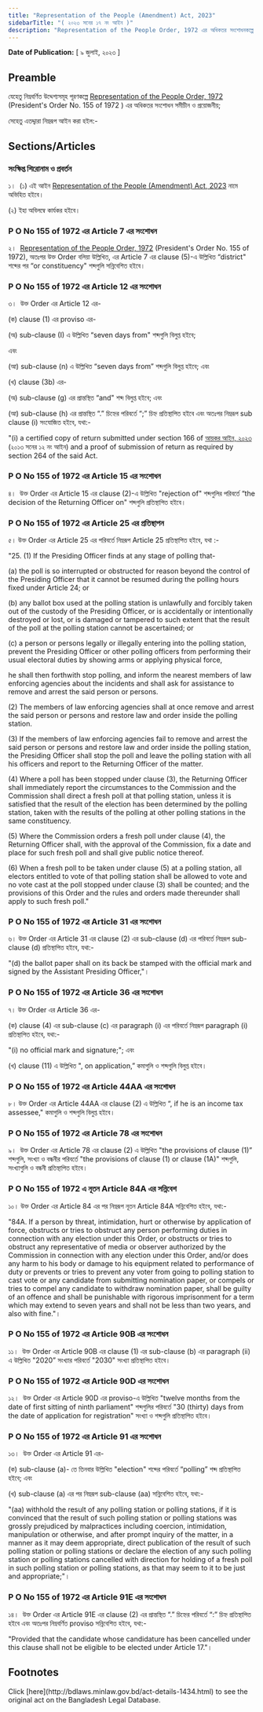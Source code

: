```yaml
---
title: "Representation of the People (Amendment) Act, 2023"
sidebarTitle: "( ২০২৩ সনের ১৭ নং আইন )"
description: "Representation of the People Order, 1972 এর অধিকতর সংশোধনকল্পে প্রণীত আইন"
---
```


**Date of Publication:** [ ৯ জুলাই, ২০২৩ ]

## Preamble

যেহেতু নিম্নবর্ণিত উদ্দেশ্যসমূহ পূরণকল্পে [Representation of the People Order, 1972](/act-424.html "Representation of the People Order, 1972 ") (President's Order No. 155 of 1972 ) এর অধিকতর সংশোধন সমীচীন ও প্রয়োজনীয়;

সেহেতু এতদ্দ্বারা নিম্নরূপ আইন করা হইল:-

## Sections/Articles

### সংক্ষিপ্ত শিরোনাম ও প্রবর্তন

১।  (১) এই আইন [Representation of the People (Amendment) Act, 2023](/act-1434.html "Representation of the People (Amendment) Act, 2023") নামে অভিহিত হইবে।

(২) ইহা অবিলম্বে কার্যকর হইবে।

### P O No 155 of 1972 এর Article 7 এর সংশোধন

২।  [Representation of the People Order, 1972](/act-424.html "Representation of the People Order, 1972 ") (President's Order No. 155 of 1972), অতঃপর উক্ত Order বলিয়া উল্লিখিত, এর Article 7 এর clause (5)-এ উল্লিখিত “district" শব্দের পর “or constituency" শব্দগুলি সন্নিবেশিত হইবে।

### P O No 155 of 1972 এর Article 12 এর সংশোধন

৩।  উক্ত Order এর Article 12 এর-

(ক) clause (1) এর proviso এর-

(অ) sub-clause (I) এ উল্লিখিত “seven days from" শব্দগুলি বিলুপ্ত হইবে;

এবং

(আ) sub-clause (n) এ উল্লিখিত “seven days from” শব্দগুলি বিলুপ্ত হইবে; এবং

(খ) clause (3b) এর-

(অ) sub-clause (g) এর প্রান্তস্থিত “and" শব্দ বিলুপ্ত হইবে; এবং

(আ) sub-clause (h) এর প্রান্তস্থিত “.” চিহ্নের পরিবর্তে “;” চিহ্ন প্রতিস্থাপিত হইবে এবং অতঃপর নিম্নরূপ sub clause (i) সংযোজিত হইবে, যথা:-

"(i) a certified copy of return submitted under section 166 of [আয়কর আইন, ২০২৩](/act-1429.html "আয়কর আইন, ২০২৩") (২০১৩ সনের ১২ নং আইন) and a proof of submission of return as required by section 264 of the said Act.

### P O No 155 of 1972 এর Article 15 এর সংশোধন

৪।  উক্ত Order এর Article 15 এর clause (2)-এ উল্লিখিত "rejection of" শব্দগুলির পরিবর্তে “the decision of the Returning Officer on" শব্দগুলি প্রতিস্থাপিত হইবে।

### P O No 155 of 1972 এর Article 25 এর প্রতিস্থাপন

৫। উক্ত Order এর Article 25 এর পরিবর্তে নিম্নরূপ Article 25 প্রতিস্থাপিত হইবে, যথা :-

"25. (1) If the Presiding Officer finds at any stage of polling that-

(a) the poll is so interrupted or obstructed for reason beyond the control of the Presiding Officer that it cannot be resumed during the polling hours fixed under Article 24; or

(b) any ballot box used at the polling station is unlawfully and forcibly taken out of the custody of the Presiding Officer, or is accidentally or intentionally destroyed or lost, or is damaged or tampered to such extent that the result of the poll at the polling station cannot be ascertained; or

(c) a person or persons legally or illegally entering into the polling station, prevent the Presiding Officer or other polling officers from performing their usual electoral duties by showing arms or applying physical force,

he shall then forthwith stop polling, and inform the nearest members of law enforcing agencies about the incidents and shall ask for assistance to remove and arrest the said person or persons.

(2) The members of law enforcing agencies shall at once remove and arrest the said person or persons and restore law and order inside the polling station.

(3) If the members of law enforcing agencies fail to remove and arrest the said person or persons and restore law and order inside the polling station, the Presiding Officer shall stop the poll and leave the polling station with all his officers and report to the Returning Officer of the matter.

(4) Where a poll has been stopped under clause (3), the Returning Officer shall immediately report the circumstances to the Commission and the Commission shall direct a fresh poll at that polling station, unless it is satisfied that the result of the election has been determined by the polling station, taken with the results of the polling at other polling stations in the same constituency.

(5) Where the Commission orders a fresh poll under clause (4), the Returning Officer shall, with the approval of the Commission, fix a date and place for such fresh poll and shall give public notice thereof.

(6) When a fresh poll to be taken under clause (5) at a polling station, all electors entitled to vote of that polling station shall be allowed to vote and no vote cast at the poll stopped under clause (3) shall be counted; and the provisions of this Order and the rules and orders made thereunder shall apply to such fresh poll."

### P O No 155 of 1972 এর Article 31 এর সংশোধন

৬। উক্ত Order এর Article 31 এর clause (2) এর sub-clause (d) এর পরিবর্তে নিম্নরূপ sub-clause (d) প্রতিস্থাপিত হইবে, যথা:-

"(d) the ballot paper shall on its back be stamped with the official mark and signed by the Assistant Presiding Officer,"।

### P O No 155 of 1972 এর Article 36 এর সংশোধন

৭। উক্ত Order এর Article 36 এর-

(ক) clause (4) এর sub-clause (c) এর paragraph (i) এর পরিবর্তে নিম্নরূপ paragraph (i) প্রতিস্থাপিত হইবে, যথা:-

"(i) no official mark and signature;"; এবং

(খ) clause (11) এ উল্লিখিত ", on application,” কমাগুলি ও শব্দগুলি বিলুপ্ত হইবে।

### P O No 155 of 1972 এর Article 44AA এর সংশোধন

৮। উক্ত Order এর Article 44AA এর clause (2) এ উল্লিখিত “, if he is an income tax assessee," কমাগুলি ও শব্দগুলি বিলুপ্ত হইবে।

### P O No 155 of 1972 এর Article 78 এর সংশোধন

৯।  উক্ত Order এর Article 78 এর clause (2) এ উল্লিখিত "the provisions of clause (1)” শব্দগুলি, সংখ্যা ও বন্ধনীর পরিবর্তে "the provisions of clause (1) or clause (1A)" শব্দগুলি, সংখ্যাগুলি ও বন্ধনী প্রতিস্থাপিত হইবে।

### P O No 155 of 1972 এ নূতন Article 84A এর সন্নিবেশ

১০। উক্ত Order এর Article 84 এর পর নিম্নরূপ নূতন Article 84A সন্নিবেশিত হইবে, যথা:-

"84A. If a person by threat, intimidation, hurt or otherwise by application of force, obstructs or tries to obstruct any person performing duties in connection with any election under this Order, or obstructs or tries to obstruct any representative of media or observer authorized by the Commission in connection with any election under this Order, and/or does any harm to his body or damage to his equipment related to performance of duty or prevents or tries to prevent any voter from going to polling station to cast vote or any candidate from submitting nomination paper, or compels or tries to compel any candidate to withdraw nomination paper, shall be guilty of an offence and shall be punishable with rigorous imprisonment for a term which may extend to seven years and shall not be less than two years, and also with fine."।

### P O No 155 of 1972 এর Article 90B এর সংশোধন

১১।  উক্ত Order এর Article 90B এর clause (1) এর sub-clause (b) এর paragraph (ii) এ উল্লিখিত "2020” সংখ্যার পরিবর্তে "2030" সংখ্যা প্রতিস্থাপিত হইবে।

### P O No 155 of 1972 এর Article 90D এর সংশোধন

১২।  উক্ত Order এর Article 90D এর proviso-এ উল্লিখিত "twelve months from the date of first sitting of ninth parliament" শব্দগুলির পরিবর্তে "30 (thirty) days from the date of application for registration" সংখ্যা ও শব্দগুলি প্রতিস্থাপিত হইবে।

### P O No 155 of 1972 এর Article 91 এর সংশোধন

১৩।  উক্ত Order এর Article 91 এর-

(ক) sub-clause (a)- তে তিনবার উল্লিখিত "election" শব্দের পরিবর্তে “polling” শব্দ প্রতিস্থাপিত হইবে; এবং

(খ) sub-clause (a) এর পর নিম্নরূপ sub-clause (aa) সন্নিবেশিত হইবে, যথা:-

"(aa) withhold the result of any polling station or polling stations, if it is convinced that the result of such polling station or polling stations was grossly prejudiced by malpractices including coercion, intimidation, manipulation or otherwise, and after prompt inquiry of the matter, in a manner as it may deem appropriate, direct publication of the result of such polling station or polling stations or declare the election of any such polling station or polling stations cancelled with direction for holding of a fresh poll in such polling station or polling stations, as that may seem to it to be just and appropriate;"।

### P O No 155 of 1972 এর Article 91E এর সংশোধন

১৪।  উক্ত Order এর Article 91E এর clause (2) এর প্রান্তস্থিত “.” চিহ্নের পরিবর্তে “:” চিহ্ন প্রতিস্থাপিত হইবে এবং অতঃপর নিম্নবর্ণিত proviso সন্নিবেশিত হইবে, যথা:-

"Provided that the candidate whose candidature has been cancelled under this clause shall not be eligible to be elected under Article 17."।

## Footnotes

<Note>
  Click [here](http://bdlaws.minlaw.gov.bd/act-details-1434.html) to see the original act on the Bangladesh Legal Database.
</Note>
